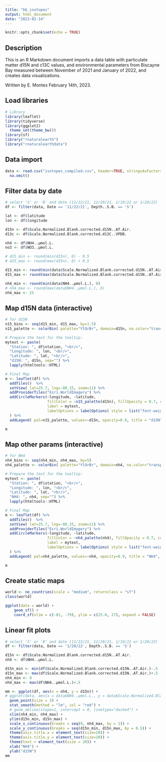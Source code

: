 ```yaml
---
title: "bb_isotopes"
output: html_document
date: "2023-02-14"
---
```


```r
knitr::opts_chunk$set(echo = TRUE)
```

## Description

This is an R Markdown document imports a data table with particulate matter d15N and c13C values, and environmental parameters from Biscayne Bay measured between November of 2021 and January of 2022, and creates data visualizations.

Written by E. Montes
February 14th, 2023.

## Load libraries

```r
# Library
library(leaflet)
library(tidyverse)
library(ggplot2)
  theme_set(theme_bw())
library(sf)
library("rnaturalearth")
library("rnaturalearthdata")

```

## Data import

```r
data <- read.csv("isotopes_compiled.csv", header=TRUE, stringsAsFactors=FALSE, fileEncoding="latin1") %>%
  na.omit()

```

## Filter data by date

```r
# select 'S' or 'B' and date (11/22/21, 12/20/21, 1/19/22 or 1/20/22)
df <- filter(data, Date == '11/22/21', Depth..S.B. == 'S') 

lat <- df$latitude
lon <- df$longitude

d15n <- df$Scale.Normalized.Blank.corrected.d15N..AT.Air.
d13c <- df$Scale.Normalized.Blank.corrected.d13C..VPDB.

nh4 <- df$NH4..µmol.L.
no3 <- df$NO3..µmol.L.

# d15_min <- round(min(d15n), 0) - 0.5
# d15_max <- round(max(d15n), 0) + 0.5

d15_min <- round(min(data$Scale.Normalized.Blank.corrected.d15N..AT.Air.), 0) - 0.5
d15_max <- round(max(data$Scale.Normalized.Blank.corrected.d15N..AT.Air.), 0) + 0.5

nh4_min <- round(min(data$NH4..µmol.L.), 0)
# nh4_max <- round(max(data$NH4..µmol.L.), 0)
nh4_max <- 25

```

## Map d15N data (interactive)

```r
# for d15N
n15_bins <- seq(d15_min, d15_max, by=1.5)
n15_palette <- colorBin( palette="YlOrBr", domain=d15n, na.color="transparent", bins=n15_bins)

# Prepare the text for the tooltip:
mytext <- paste(
  "Station: ", df$station, "<br/>", 
  "Longitude: ", lon, "<br/>", 
  "Latitude: ", lat, "<br/>", 
  "d15N: ", d15n, sep="") %>%
  lapply(htmltools::HTML)

# Final Map
m <- leaflet(df) %>% 
  addTiles()  %>% 
  setView( lat=25.7, lng=-80.15, zoom=11) %>%
  addProviderTiles("Esri.WorldImagery") %>%
  addCircleMarkers(~longitude, ~latitude, 
                   fillColor = ~n15_palette(d15n), fillOpacity = 0.7, color="white", radius=12, stroke=FALSE,
                   label = mytext,
                   labelOptions = labelOptions( style = list("font-weight" = "normal", padding = "3px 8px"), textsize = "13px", direction = "auto")
  ) %>%
  addLegend( pal=n15_palette, values=~d15n, opacity=0.9, title = "d15N", position = "bottomright" )

m 

```

## Map other params (interactive)

```r
# for NH4
nh4_bins <- seq(nh4_min, nh4_max, by=5)
nh4_palette <- colorBin( palette="YlOrBr", domain=nh4, na.color="transparent", bins=nh4_bins)

# Prepare the text for the tooltip:
mytext <- paste(
  "Station: ", df$station, "<br/>", 
  "Longitude: ", lon, "<br/>", 
  "Latitude: ", lat, "<br/>", 
  "NH4: ", nh4, sep="") %>%
  lapply(htmltools::HTML)

# Final Map
m <- leaflet(df) %>% 
  addTiles()  %>% 
  setView( lat=25.7, lng=-80.15, zoom=11) %>%
  addProviderTiles("Esri.WorldImagery") %>%
  addCircleMarkers(~longitude, ~latitude, 
                   fillColor = ~nh4_palette(nh4), fillOpacity = 0.7, color="white", radius=12, stroke=FALSE,
                   label = mytext,
                   labelOptions = labelOptions( style = list("font-weight" = "normal", padding = "3px 8px"), textsize = "13px", direction = "auto")
  ) %>%
  addLegend( pal=nh4_palette, values=~nh4, opacity=0.9, title = "NH4", position = "bottomright" )

m 

```
## Create static maps
```r
world <- ne_countries(scale = "medium", returnclass = "sf")
class(world)

ggplot(data = world) +
    geom_sf() +
    coord_sf(xlim = c(-81, -79), ylim = c(25.0, 27), expand = FALSE)


```

## Linear fit plots
```r

# select 'S' or 'B' and date (11/22/21, 12/20/21, 1/19/22 or 1/20/22)
df <- filter(data, Date == '1/20/22', Depth..S.B. == 'S') 

d15n <- df$Scale.Normalized.Blank.corrected.d15N..AT.Air.
nh4 <- df$NH4..µmol.L.

d15n_min <- min(df$Scale.Normalized.Blank.corrected.d15N..AT.Air.)-.5
d15n_max <- max(df$Scale.Normalized.Blank.corrected.d15N..AT.Air.)+.5
nh4_min <- 0
nh4_max <- max(df$NH4..µmol.L.)+.5

mm <- ggplot(df, aes(x = nh4, y = d15n)) +
# ggplot(data, aes(x = data$NH4..µmol.L., y = data$Scale.Normalized.Blank.corrected.d15N..AT.Air.)) + 
  geom_point(size = 3) +
  stat_smooth(method = "lm", col = "red") +
  # geom_abline(slope=1, intercept = 0, linetype="dashed") +
  xlim(nh4_min, nh4_max) +
  ylim(d15n_min, d15n_max) +
  scale_x_continuous(breaks = seq(0, nh4_max, by = 1)) +
  scale_y_continuous(breaks = seq(d15n_min, d15n_max, by = 0.5)) +
  theme(axis.title.x = element_text(size=20)) +
  theme(axis.title.y = element_text(size=20)) +
  theme(text = element_text(size = 20)) +
  xlab("NH4") +
  ylab("d15N")
mm
```




